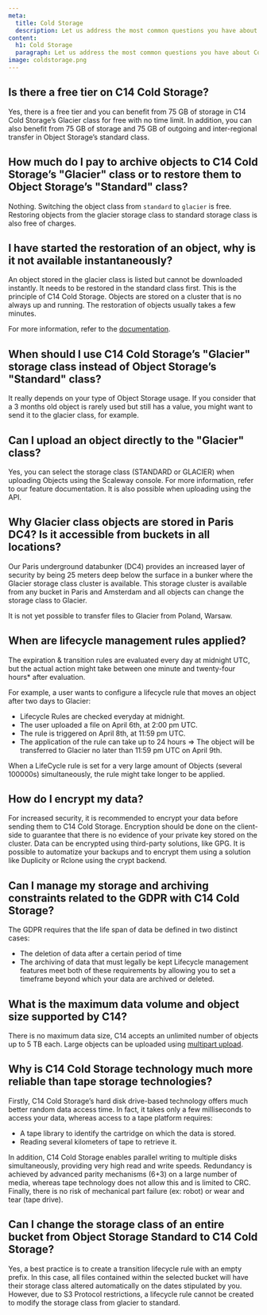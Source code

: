 ```yaml
---
meta:
  title: Cold Storage
  description: Let us address the most common questions you have about Cold Storage.
content:
  h1: Cold Storage
  paragraph: Let us address the most common questions you have about Cold Storage.
image: coldstorage.png
---
```


## Is there a free tier on C14 Cold Storage?

Yes, there is a free tier and you can benefit from 75 GB of storage in C14 Cold Storage’s Glacier class for free with no time limit. In addition, you can also benefit from  75 GB of storage and 75 GB of outgoing and inter-regional transfer in Object Storage’s standard class.

## How much do I pay to archive objects to C14 Cold Storage’s "Glacier" class or to restore them to Object Storage’s "Standard" class?

Nothing. Switching the object class from `standard` to `glacier` is free.
Restoring objects from the glacier storage class to standard storage class is also free of charges.

## I have started the restoration of an object, why is it not available instantaneously?

An object stored in the glacier class is listed but cannot be downloaded instantly. It needs to be restored in the standard class first.
This is the principle of C14 Cold Storage. Objects are stored on a cluster that is no always up and running. The restoration of objects usually takes a few minutes.

For more information, refer to the [documentation](/storage/object/how-to/change-object-class/).

## When should I use C14 Cold Storage’s "Glacier" storage class instead of Object Storage’s "Standard" class?

It really depends on your type of Object Storage usage. If you consider that a 3 months old object is rarely used but still has a value, you might want to send it to the glacier class, for example.

## Can I upload an object directly to the "Glacier" class?

Yes, you can select the storage class (STANDARD or GLACIER) when uploading Objects using the Scaleway console. For more information, refer to our feature documentation. It is also possible when uploading using the API.

## Why Glacier class objects are stored in Paris DC4? Is it accessible from buckets in all locations?

Our Paris underground databunker (DC4) provides an increased layer of security by being 25 meters deep below the surface in a bunker where the Glacier storage class cluster is available.
This storage cluster is available from any bucket in Paris and Amsterdam and all objects can change the storage class to Glacier.

<Message type="note">

It is not yet possible to transfer files to Glacier from Poland, Warsaw.

</Message>

## When are lifecycle management rules applied?

The expiration & transition rules are evaluated every day at midnight UTC, but the actual action might take between one minute and twenty-four hours* after evaluation.

For example, a user wants to configure a lifecycle rule that moves an object after two days to Glacier:

- Lifecycle Rules are checked everyday at midnight.
- The user uploaded a file on April 6th, at 2:00 pm UTC.
- The rule is triggered on April 8th, at 11:59 pm UTC.
- The application of the rule can take up to 24 hours
⇒ The object will be transferred to Glacier no later than 11:59 pm UTC on April 9th.

<Message type="note">

When a LifeCycle rule is set for a very large amount of Objects (several 100000s) simultaneously, the rule might take longer to be applied.

</Message>

## How do I encrypt my data?

For increased security, it is recommended to encrypt your data before sending them to C14 Cold Storage.
Encryption should be done on the client-side to guarantee that there is no evidence of your private key stored on the cluster.
Data can be encrypted using third-party solutions, like GPG. It is possible to automatize your backups and to encrypt them using a solution like Duplicity or Rclone using the crypt backend.

## Can I manage my storage and archiving constraints related to the GDPR with C14 Cold Storage?

The GDPR requires that the life span of data be defined in two distinct cases:
- The deletion of data after a certain period of time
- The archiving of data that must legally be kept
Lifecycle management features meet both of these requirements by allowing you to set a timeframe beyond which your data are archived or deleted.

## What is the maximum data volume and object size supported by C14?

There is no maximum data size, C14 accepts an unlimited number of objects up to 5 TB each. 
Large objects can be uploaded using [multipart upload](/storage/object/api-cli/multipart-uploads/).

## Why is C14 Cold Storage technology much more reliable than tape storage technologies?

Firstly, C14 Cold Storage’s hard disk drive-based technology offers much better random data access time. 
In fact, it takes only a few milliseconds to access your data, whereas access to a tape platform requires:

- A tape library to identify the cartridge on which the data is stored.
- Reading several kilometers of tape to retrieve it.

In addition, C14 Cold Storage enables parallel writing to multiple disks simultaneously, providing very high read and write speeds. 
Redundancy is achieved by advanced parity mechanisms (6+3) on a large number of media, whereas tape technology does not allow this and is limited to CRC.
Finally, there is no risk of mechanical part failure (ex: robot) or wear and tear (tape drive).

## Can I change the storage class of an entire bucket from Object Storage Standard to C14 Cold Storage?

Yes, a best practice is to create a transition lifecycle rule with an empty prefix.
In this case, all files contained within the selected bucket will have their storage class altered automatically on the dates stipulated by you.
However, due to S3 Protocol restrictions, a lifecycle rule cannot be created to modify the storage class from glacier to standard.
